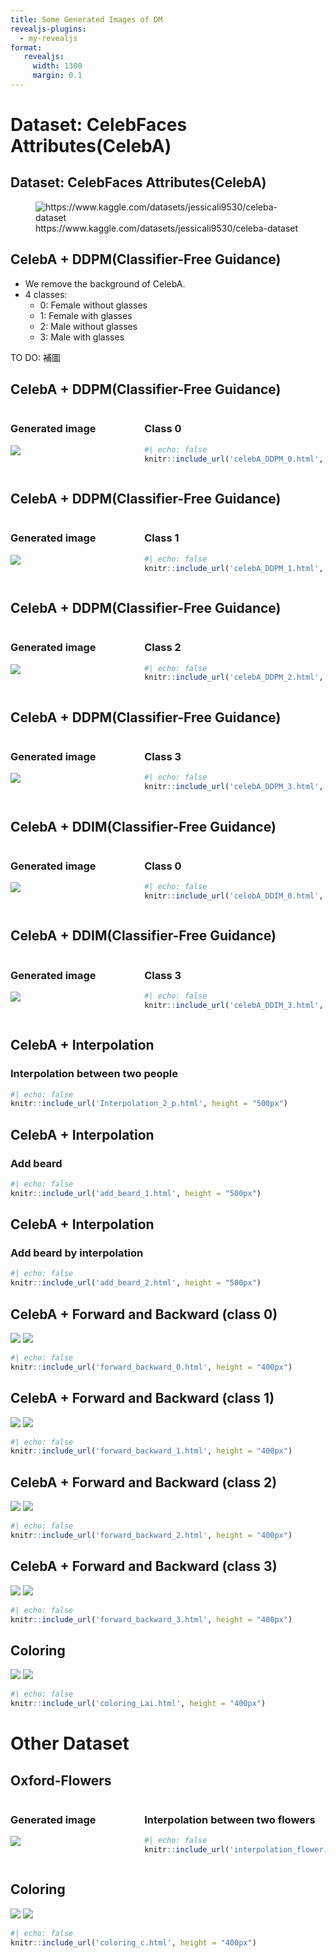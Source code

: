```yaml
---
title: Some Generated Images of DM
revealjs-plugins:
  - my-revealjs
format: 
   revealjs:
     width: 1300
     margin: 0.1
---
```



# Dataset: CelebFaces Attributes(CelebA)

## Dataset: CelebFaces Attributes(CelebA)

![https://www.kaggle.com/datasets/jessicali9530/celeba-dataset](celebAAA.png)

## CelebA + DDPM(Classifier-Free Guidance)
- We remove the background of CelebA.
- 4 classes:
  - 0: Female without glasses
  - 1: Female with glasses
  - 2: Male without glasses
  - 3: Male with glasses

TO DO: 補圖


## CelebA + DDPM(Classifier-Free Guidance)
:::: {.columns}
::: {.column width="40%"}
### Generated image
![](celebA_DDPM_free.png)
:::
::: {.column width="60%"}
### Class 0
```r
#| echo: false
knitr::include_url('celebA_DDPM_0.html', height = "550px")
```
:::
::::

## CelebA + DDPM(Classifier-Free Guidance)
:::: {.columns}
::: {.column width="40%"}
### Generated image
![](celebA_DDPM_free.png)
:::
::: {.column width="60%"}
### Class 1
```r
#| echo: false
knitr::include_url('celebA_DDPM_1.html', height = "550px")
```
:::
::::

## CelebA + DDPM(Classifier-Free Guidance)
:::: {.columns}
::: {.column width="40%"}
### Generated image
![](celebA_DDPM_free.png)
:::
::: {.column width="60%"}
### Class 2
```r
#| echo: false
knitr::include_url('celebA_DDPM_2.html', height = "550px")
```
:::
::::

## CelebA + DDPM(Classifier-Free Guidance)
:::: {.columns}
::: {.column width="40%"}
### Generated image
![](celebA_DDPM_free.png)
:::
::: {.column width="60%"}
### Class 3
```r
#| echo: false
knitr::include_url('celebA_DDPM_3.html', height = "550px")
```
:::
::::

## CelebA + DDIM(Classifier-Free Guidance)
:::: {.columns}
::: {.column width="40%"}
### Generated image
![](celebA_DDIM_free.png)
:::
::: {.column width="60%"}
### Class 0
```r
#| echo: false
knitr::include_url('celebA_DDIM_0.html', height = "550px")
```
:::
::::

## CelebA + DDIM(Classifier-Free Guidance)
:::: {.columns}
::: {.column width="40%"}
### Generated image
![](celebA_DDIM_free.png)
:::
::: {.column width="60%"}
### Class 3
```r
#| echo: false
knitr::include_url('celebA_DDIM_3.html', height = "550px")
```
:::
::::


## CelebA + Interpolation
### Interpolation between two people
```r
#| echo: false
knitr::include_url('Interpolation_2_p.html', height = "500px")
```

## CelebA + Interpolation
### Add beard
```r
#| echo: false
knitr::include_url('add_beard_1.html', height = "500px")
```

## CelebA + Interpolation
### Add beard by interpolation
```r
#| echo: false
knitr::include_url('add_beard_2.html', height = "500px")
```

## CelebA + Forward and Backward (class 0)
![](forward_backward_00.png)
![](forward_backward_01.png)
```r
#| echo: false
knitr::include_url('forward_backward_0.html', height = "400px")
```

## CelebA + Forward and Backward (class 1)
![](forward_backward_10.png)
![](forward_backward_11.png)
```r
#| echo: false
knitr::include_url('forward_backward_1.html', height = "400px")
```

## CelebA + Forward and Backward (class 2) 
![](forward_backward_20.png)
![](forward_backward_21.png)
```r
#| echo: false
knitr::include_url('forward_backward_2.html', height = "400px")
```

## CelebA + Forward and Backward (class 3) 
![](forward_backward_30.png)
![](forward_backward_31.png)
```r
#| echo: false
knitr::include_url('forward_backward_3.html', height = "400px")
```

## Coloring
![](coloring10.png)
![](coloring11.png)
```r
#| echo: false
knitr::include_url('coloring_Lai.html', height = "400px")
```


# Other Dataset

## Oxford-Flowers
:::: {.columns}
::: {.column width="40%"}
### Generated image
![](gen-oxford-flowers1.png)
:::
::: {.column width="60%"}
### Interpolation between two flowers
```r
#| echo: false
knitr::include_url('interpolation_flower.html', height = "500px")
```
:::
::::

## Coloring
![](coloring00.png)
![](coloring01.png)
```r
#| echo: false
knitr::include_url('coloring_c.html', height = "400px")
```
